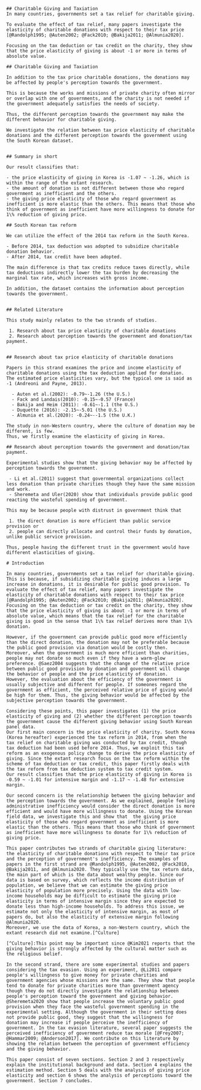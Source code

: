 
```asis
## Charitable Giving and Taxiation
In many countries, governments set a tax relief for charitable giving.

To evaluate the effect of tax relief, many papers investigate the elasticity of charitable donations with respect to their tax price [@Randolph1995; @Auten2002; @Fack2010; @Bakija2011; @Almunia2020].

Focusing on the tax deduction or tax credit on the charity, they show that the price elasticity of giving is about -1 or more in terms of absolute value.

## Charitable Giving and Taxiation

In addition to the tax price charitable donations, the donations may be affected by people's perception towards the government. 

This is because the works and missions of private charity often mirror or overlap with one of governments, and the charity is not needed if the government adequately satisfies the needs of society.

Thus, the different perception towards the government may make the different behavior for charitable giving.

We investigate the relation between tax price elasticity of charitable donations and the different perception towards the government using the South Korean dataset.


## Summary in short

Our result classifies that:

- the price elasticity of giving in Korea is -1.07 ~ -1.26, which is within the range of the extant research.
- the amount of donation is not different between those who regard government as inefficient and the others.
- the giving price elasticity of those who regard government as inefficient is more elastic than the others. This means that those who think of government as inefficient have more willingness to donate for 1\% reduction of giving price. 

## South Korean tax reform

We can utilize the effect of the 2014 tax reform in the South Korea.

- Before 2014, tax deduction was adopted to subsidize charitable donation behavior.
- After 2014, tax credit have been adopted.

The main difference is that tax credits reduce taxes directly, while tax deductions indirectly lower the tax burden by decreasing the marginal tax rate, which increases with gross income.

In addition, the dataset contains the information about perception towards the government.


## Related Literature

This study mainly relates to the two strands of studies.

 1. Research about tax price elasticity of charitable donations
 2. Research about perception towards the government and donation/tax payment.
  

## Research about tax price elasticity of charitable donations

Papers in this strand examines the price and income elasticity of charitable donations using the tax deduction applied for donation.
The estimated price elasticities vary, but the typical one is said as -1 (Andreoni and Payne, 2013).
  
  - Auten et al.(2002): -0.79~-1.26 (the U.S.)
  - Fack and Landais(2010): -0.15~-0.57 (France)
  - Bakija and Heim (2011): -0.61~-1.1 (the U.S.)
  - Duquette (2016): -2.15~-5.01 (the U.S.)
  - Almunia et al.(2020): -0.24~--1.5 (the U.K.)
  
The study in non-Western country, where the culture of donation may be different, is few.
Thus, we firstly examine the elasticity of giving in Korea.

## Research about perception towards the government and donation/tax payment.

Experimental studies show that the giving behavior may be affected by perception towards the government.

 - Li et al.(2011) suggest that governmental organizations collect less donation than private charities though they have the same mission and work.
 - Sheremeta and Uler(2020) show that individuals provide public good reacting the wasteful spending of government.

This may be because people with distrust in government think that

 1. the direct donation is more efficient than public service provision or
 2. people can directly allocate and control their funds by donation, unlike public service provision. 

Thus, people having the different trust in the government would have different elasticities of giving.
```

```asis
# Introduction

In many countries, governments set a tax relief for charitable giving. This is because, if subsidizing charitable giving induces a large increase in donations, it is desirable for public good provision. To evaluate the effect of tax relief, many papers investigate the elasticity of charitable donations with respect to their tax price [@Randolph1995; @Auten2002; @Fack2010; @Bakija2011; @Almunia2020]. Focusing on the tax deduction or tax credit on the charity, they show that the price elasticity of giving is about -1 or more in terms of absolute value, which means that the tax relief for the charitable giving is good in the sense that 1\% tax relief derives more than 1\% donation.

However, if the government can provide public good more efficiently than the direct donation, the donation may not be preferable because the public good provision via donation would be costly then.
Moreover, when the government is much more efficient than charities, people may not donate so much even if they have a warm-glow preference. @Saez2004 suggests that the change of the relative price between public good provision by donation and government will change the behavior of people and the price elasticity of donation. 
However, the evaluation about the efficiency of the government is usually subjective and different for people. If someones regard the government as efficient, the perceived relative price of giving would be high for them. Thus, the giving behavior would be affected by the subjective perception towards the government.

Considering these points, this paper investigates (1) the price elasticity of giving and (2) whether the different perception towards the government cause the different giving behavior using South Korean panel data. 
Our first main concern is the price elasticity of charity. South Korea (Korea hereafter) experienced the tax reform in 2014, from when the tax relief on charitable giving was conducted by tax credit, though tax deduction had been used before 2014. Thus, we exploit this tax reform as an exogenous policy change to derive the price elasticity of giving. Since the extant research focus on the tax reform within the scheme of tax deduction or tax credit, this paper firstly deals with the tax reform from tax deduction system to tax credit system.
Our result classifies that the price elasticity of giving in Korea is -0.59 ~ -1.01 for intensive margin and -1.17 ~ -1.48 for extensive margin. 

Our second concern is the relationship between the giving behavior and the perception towards the government. As we explained, people feeling administrative inefficiency would consider the direct donation is more efficient and would have more willingness to donate. Using the Korean field data, we investigate this and show that  the giving price elasticity of those who regard government as inefficient is more elastic than the others. This means that those who think of government as inefficient have more willingness to donate for 1\% reduction of giving price. 

This paper contributes two strands of charitable giving literature: the elasticity of charitable donations with respect to their tax price and the perception of government's inefficiency. The examples of papers in the first strand are @Randolph1995, @Auten2002, @Fack2010, @Bakija2011, and @Almunia2020. They typically use the tax return data, the main part of which is the data about wealthy people. Since our data is based on survey, which reflects the income distribution of population, we believe that we can estimate the giving price elasticity of population more precisely. Using the data with low-income households may be difficult to estimate the giving price elasticity in terms of intensive margin since they are expected to donate less than high-income households. To address this issue, we estimate not only the elasticity of intensive margin, as most of papers do, but also the elasticity of extensive margin following @Almunia2020. 
Moreover, we use the data of Korea, a non-Western country, which the extant research did not examine.[^Culture] 

[^Culture]:This point may be important since @Kim2021 reports that the giving behavior is strongly affected by the cultural matter such as the religious belief.

In the second strand, there are some experimental studies and papers considering the tax evasion. Using an experiment, @Li2011 compare people's willingness to give money for private charities and government agencies whose missions are the same. They show that people tend to donate for private charities more than government agency though they do not directly investigate the relationship between people's perception toward the government and giving behavior. @Sheremeta2020 show that people increase the voluntary public good provision when they face the wasteful government spending in the experimental setting. Although the government in their setting does not provide public good, they suggest that the willingness for donation may increase if people perceive the inefficiency of government. In the tax evasion literature, several paper suggests the perceived inefficiency of government reduce tax morale [@Frey2007; @Hammar2009; @Anderson2017]. We contribute on this literature by showing the relation between the perception of government efficiency and the giving behavior. 

This paper consist of seven sections. Section 2 and 3 respectively explain the institutional background and data. Section 4 explains the estimation method. Section 5 deals with the analysis of giving price elasticity and section 6 shows the analysis of perceptions toward the government. Section 7 concludes.
```